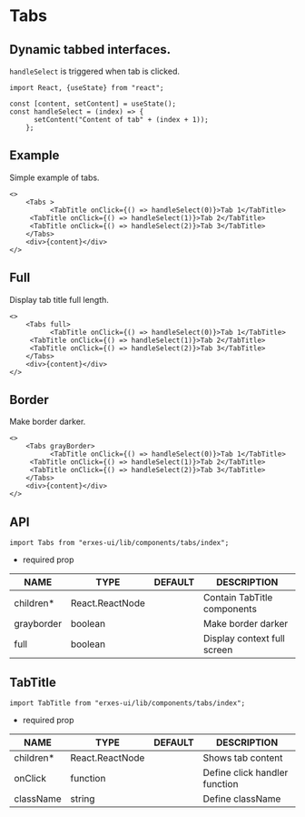 

<HeroPattern />

# Tabs
## **Dynamic tabbed interfaces.**

`handleSelect` is triggered when tab is clicked.

```tsx
import React, {useState} from "react";
```

```tsx
const [content, setContent] = useState();
const handleSelect = (index) => {
      setContent("Content of tab" + (index + 1));
    };
```

## **Example**
Simple example of tabs.

```tsx
<>
	<Tabs >
          <TabTitle onClick={() => handleSelect(0)}>Tab 1</TabTitle>
	 <TabTitle onClick={() => handleSelect(1)}>Tab 2</TabTitle>
	 <TabTitle onClick={() => handleSelect(2)}>Tab 3</TabTitle>
	</Tabs>
	<div>{content}</div>
</>
```

## **Full**
Display tab title full length.

```tsx
<>
	<Tabs full>
          <TabTitle onClick={() => handleSelect(0)}>Tab 1</TabTitle>
	 <TabTitle onClick={() => handleSelect(1)}>Tab 2</TabTitle>
	 <TabTitle onClick={() => handleSelect(2)}>Tab 3</TabTitle>
	</Tabs>
	<div>{content}</div>
</>
```

## **Border**
Make border darker.
```tsx
<>
	<Tabs grayBorder>
          <TabTitle onClick={() => handleSelect(0)}>Tab 1</TabTitle>
	 <TabTitle onClick={() => handleSelect(1)}>Tab 2</TabTitle>
	 <TabTitle onClick={() => handleSelect(2)}>Tab 3</TabTitle>
	</Tabs>
	<div>{content}</div>
</>
```

## **API**

```tsx
import Tabs from "erxes-ui/lib/components/tabs/index";
```
* required prop

| NAME | TYPE | DEFAULT | DESCRIPTION |
| ---| --- | ---| --- |
| children*	 | React.ReactNode	 |  | Contain TabTitle components |
| grayborder	 | boolean |  | Make border darker |
| full | boolean| | Display context full screen |


## **TabTitle**

```tsx
import TabTitle from "erxes-ui/lib/components/tabs/index";
```
* required prop

| NAME | TYPE | DEFAULT | DESCRIPTION |
| ---| --- | ---| --- |
| children*	 | React.ReactNode	 |  | Shows tab content |
| onClick | function	 |  | Define click handler function |
| className	 | string| | Define className |